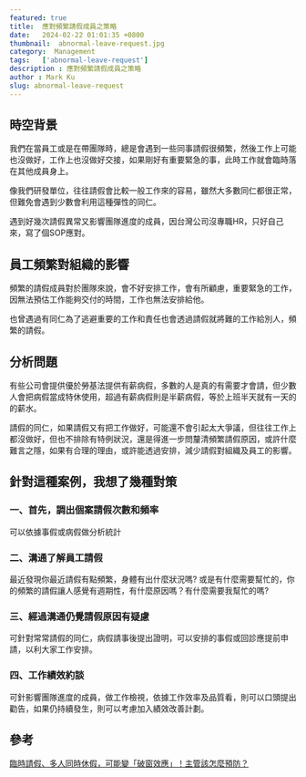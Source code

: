 ```yaml
---
featured: true
title:  應對頻繁請假成員之策略
date:   2024-02-22 01:01:35 +0800
thumbnail:  abnormal-leave-request.jpg
category:  Management
tags:   ['abnormal-leave-request']
description : 應對頻繁請假成員之策略
author : Mark Ku
slug: abnormal-leave-request
---
```


## 時空背景
我們在當員工或是在帶團隊時，總是會遇到一些同事請假很頻繁，然後工作上可能也沒做好，工作上也沒做好交接，如果剛好有重要緊急的事，此時工作就會臨時落在其他成員身上。  

像我們研發單位，往往請假會比較一般工作來的容易，雖然大多數同仁都很正常，但難免會遇到少數會利用這種彈性的同仁。  

遇到好幾次請假異常又影響團隊進度的成員，因台灣公司沒專職HR，只好自己來，寫了個SOP應對。

## 員工頻繁對組織的影響
頻繁的請假成員對於團隊來說，會不好安排工作，會有所顧慮，重要緊急的工作，因無法預估工作能夠交付的時間，工作也無法安排給他。

也曾遇過有同仁為了逃避重要的工作和責任也會透過請假就將難的工作給別人，頻繁的請假。  

## 分析問題
有些公司會提供優於勞基法提供有薪病假，多數的人是真的有需要才會請，但少數人會把病假當成特休使用，超過有薪病假則是半薪病假，等於上班半天就有一天的的薪水。  

請假的同仁，如果請假又有把工作做好，可能還不會引起太大爭議，但往往工作上都沒做好，但也不排除有特例狀況，還是得進一步問釐清頻繁請假原因，或許什麼難言之隱，如果有合理的理由，或許能透過安排，減少請假對組織及員工的影響。

## 針對這種案例，我想了幾種對策
### 一、首先，調出個案請假次數和頻率
可以依據事假或病假做分析統計

### 二、溝通了解員工請假
最近發現你最近請假有點頻繁，身體有出什麼狀況嗎? 或是有什麼需要幫忙的，你的頻繁的請假讓人感覺有週期性，有什麼原因嗎？有什麼需要我幫忙的嗎?　

### 三、經過溝通仍覺請假原因有疑慮
可針對常常請假的同仁，病假請事後提出證明，可以安排的事假或回診應提前申請，以利大家工作安排。

### 四、工作績效約談
可針影響團隊進度的成員，做工作檢視，依據工作效率及品質看，則可以口頭提出勸告，如果仍持續發生，則可以考慮加入績效改善計劃。

## 參考
[臨時請假、多人同時休假，可能變「破窗效應」！主管該怎麼預防？](https://www.businessweekly.com.tw/management/blog/3009395)
